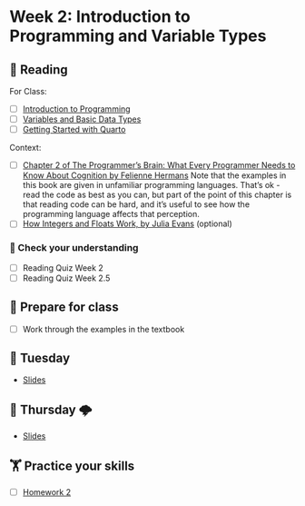 # Week 2: Introduction to Programming and Variable Types

## 📖 Reading

For Class:

- [ ] [Introduction to Programming](https://srvanderplas.github.io/stat-computing-r-python/part-gen-prog/00-intro.html)
- [ ] [Variables and Basic Data Types](https://srvanderplas.github.io/stat-computing-r-python/part-gen-prog/01-basic-var-types.html)
- [ ] [Getting Started with Quarto](https://quarto.org/docs/get-started/hello/rstudio.html)

Context:

- [ ] [Chapter 2 of The Programmer’s Brain: What Every Programmer Needs to Know About Cognition by Felienne Hermans](https://unl.alma.exlibrisgroup.com/leganto/public/01UON_LINC/citation/12345046000006387?auth=SAML)
   Note that the examples in this book are given in unfamiliar programming languages. That's ok -  read the code as best as you can, but part of the point of this chapter is that reading code can be hard, and it’s useful to see how the programming language affects that perception. 
- [ ] [How Integers and Floats Work, by Julia Evans](https://unl.alma.exlibrisgroup.com/leganto/public/01UON_LINC/citation/16972919280006387?auth=SAML) (optional)

### 🎯 Check your understanding

- [ ] Reading Quiz Week 2
- [ ] Reading Quiz Week 2.5

## 🥣 Prepare for class

- [ ] Work through the examples in the textbook

## 🌮 Tuesday

- [Slides](../slides/02a-Finding-Your-Way.qmd)

## 🔨️ Thursday 🌩

- [Slides](../slides/02b-Finding-Your-Way.qmd)

##  🏋️ Practice your skills

- [ ] [Homework 2](../homework/02.qmd)

